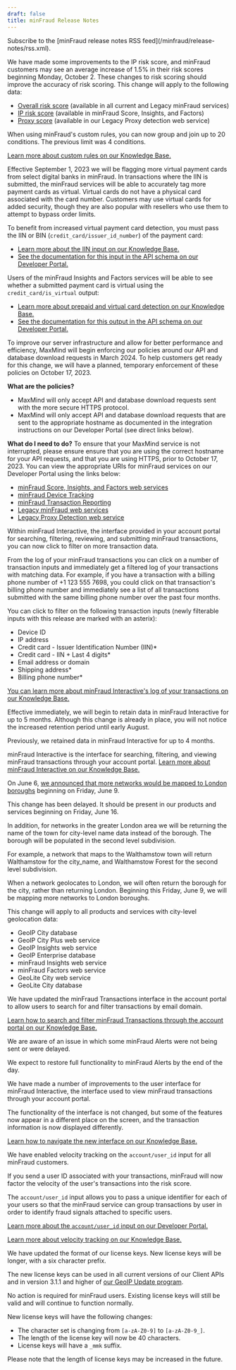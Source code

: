 ```yaml
---
draft: false
title: minFraud Release Notes
---
```


<Alert type="info">
Subscribe to the [minFraud release notes RSS feed](/minfraud/release-notes/rss.xml).
</Alert>

<ReleaseNote date="2023-09-29" title="Improvements to IP risk score">

We have made some improvements to the IP risk score, and minFraud customers may
see an average increase of 1.5% in their risk scores beginning Monday,
October 2. These changes to risk scoring should improve the accuracy of risk
scoring. This change will apply to the following data:

- [Overall risk score](https://support.maxmind.com/hc/en-us/articles/4408382414235-Overall-Risk-Score)
  (available in all current and Legacy minFraud services)
- [IP risk score](https://support.maxmind.com/hc/en-us/articles/4408382525851-Device-Risk-Scores#h_01FN6HE00G80Y22P4WSXJ81C6Y)
  (available in minFraud Score, Insights, and Factors)
- [Proxy score](/minfraud/proxy-detection) (available in our Legacy Proxy
  detection web service)

</ReleaseNote>

<ReleaseNote date="2023-09-26" title="Group and join up to 20 conditions in minFraud custom rules">

When using minFraud's custom rules, you can now group and join up to 20
conditions. The previous limit was 4 conditions.

[Learn more about custom rules on our Knowledge Base.](https://support.maxmind.com/hc/en-us/articles/4408826227227)

</ReleaseNote>

<ReleaseNote date="2023-08-30" title="More Virtual Payment Cards Flagged in minFraud">

Effective September 1, 2023 we will be flagging more virtual payment cards from
select digital banks in minFraud. In transactions where the IIN is submitted,
the minFraud services will be able to accurately tag more payment cards as
virtual. Virtual cards do not have a physical card associated with the card
number. Customers may use virtual cards for added security, though they are also
popular with resellers who use them to attempt to bypass order limits.

To benefit from increased virtual payment card detection, you must pass the IIN
or BIN (`credit_card/issuer_id_number`) of the payment card:

- [Learn more about the IIN input on our Knowledge Base.](https://support.maxmind.com/hc/en-us/articles/5450338695963-Credit-Card-and-Payments-Inputs#h_01G0YWJK0M3R4Y4N0AD2S6X9G4)
- [See the documentation for this input in the API schema on our Developer Portal.](/minfraud/api-documentation/requests#schema--request--credit-card__issuer_id_number)

Users of the minFraud Insights and Factors services will be able to see whether
a submitted payment card is virtual using the `credit_card/is_virtual` output:

- [Learn more about prepaid and virtual card detection on our Knowledge Base.](https://support.maxmind.com/hc/en-us/articles/4408734452123-Credit-Card-Risk-Data#h_01FN6TXRB1E35Q7Z7BGENRV7MC)
- [See the documentation for this output in the API schema on our Developer Portal.](/minfraud/api-documentation/responses#schema--response--credit-card__is_virtual)

</ReleaseNote>

<ReleaseNote date="2023-08-17" title="API policies - temporary enforcement on October 17, 2023">

To improve our server infrastructure and allow for better performance and
efficiency, MaxMind will begin enforcing our policies around our API and
database download requests in March 2024. To help customers get ready for this
change, we will have a planned, temporary enforcement of these policies on
October 17, 2023.

**What are the policies?**

- MaxMind will only accept API and database download requests sent with the more
  secure HTTPS protocol.
- MaxMind will only accept API and database download requests that are sent to
  the appropriate hostname as documented in the integration instructions on our
  Developer Portal (see direct links below).

**What do I need to do?** To ensure that your MaxMind service is not
interrupted, please ensure ensure that you are using the correct hostname for
your API requests, and that you are using HTTPS, prior to October 17, 2023. You
can view the appropriate URIs for minFraud services on our Developer Portal
using the links below:

- [minFraud Score, Insights, and Factors web services](/minfraud/api-documentation/requests#service-endpoints)
- [minFraud Device Tracking](/minfraud/track-devices/#implementation)
- [minFraud Transaction Reporting](/minfraud/report-a-transaction#api-documentation)
- [Legacy minFraud web services](/minfraud/minfraud-legacy#http-api)
- [Legacy Proxy Detection web service](/minfraud/proxy-detection#http-based-api)

</ReleaseNote>

<ReleaseNote date="2023-07-20" title="Expanded filtering options in minFraud Interactive">

Within minFraud Interactive, the interface provided in your account portal for
searching, filtering, reviewing, and submitting minFraud transactions, you can
now click to filter on more transaction data.

From the log of your minFraud transactions you can click on a number of
transaction inputs and immediately get a filtered log of your transactions with
matching data. For example, if you have a transaction with a billing phone
number of +1 123 555 7698, you could click on that transaction's billing phone
number and immediately see a list of all transactions submitted with the same
billing phone number over the past four months.

You can click to filter on the following transaction inputs (newly filterable
inputs with this release are marked with an asterix):

- Device ID
- IP address
- Credit card - Issuer Identification Number (IIN)\*
- Credit card - IIN + Last 4 digits\*
- Email address or domain
- Shipping address\*
- Billing phone number\*

[You can learn more about minFraud Interactive's log of your transactions on our Knowledge Base.](https://support.maxmind.com/hc/en-us/articles/4408754902171-View-the-Log-of-my-minFraud-Transactions)

</ReleaseNote>

<ReleaseNote date="2023-07-17" title="Data retention increased for minFraud Interactive">

Effective immediately, we will begin to retain data in minFraud Interactive for
up to 5 months. Although this change is already in place, you will not notice
the increased retention period until early August.

Previously, we retained data in minFraud Interactive for up to 4 months.

minFraud Interactive is the interface for searching, filtering, and viewing
minFraud transactions through your account portal.
[Learn more about minFraud Interactive on our Knowledge Base.](https://support.maxmind.com/hc/en-us/sections/4408742510619-Submit-and-Review-Transactions)

</ReleaseNote>

<ReleaseNote date="2023-06-12" title="Correction regarding London boroughs in our geolocation data">

On June 6,
[we announced that more networks would be mapped to London boroughs](#more-networks-mapped-to-london-boroughs)
beginning on Friday, June 9.

This change has been delayed. It should be present in our products and services
beginning on Friday, June 16.

In addition, for networks in the greater London area we will be returning the
name of the town for city-level name data instead of the borough. The borough
will be populated in the second level subdivision.

For example, a network that maps to the Walthamstow town will return Walthamstow
for the city_name, and Walthamstow Forest for the second level subdivision.

</ReleaseNote>

<ReleaseNote date="2023-06-06" title="More networks mapped to London boroughs">

When a network geolocates to London, we will often return the borough for the
city, rather than returning London. Beginning this Friday, June 9, we will be
mapping more networks to London boroughs.

This change will apply to all products and services with city-level geolocation
data:

- GeoIP City database
- GeoIP City Plus web service
- GeoIP Insights web service
- GeoIP Enterprise database
- minFraud Insights web service
- minFraud Factors web service
- GeoLite City web service
- GeoLite City database

</ReleaseNote>

<ReleaseNote date="2023-05-30" title="minFraud Transactions searchable by email domain">

We have updated the minFraud Transactions interface in the account portal to
allow users to search for and filter transactions by email domain.

[Learn how to search and filter minFraud Transactions through the account portal on our Knowledge Base.](https://support.maxmind.com/hc/en-us/articles/4408755037851-Search-the-Log-of-my-minFraud-Transactions)

</ReleaseNote>

<ReleaseNote date="2023-05-15" title="minFraud Alerts will be restored">

We are aware of an issue in which some minFraud Alerts were not being sent or
were delayed.

We expect to restore full functionality to minFraud Alerts by the end of the
day.

</ReleaseNote>

<ReleaseNote date="2023-03-29" title="Improvements to minFraud Interactive">

We have made a number of improvements to the user interface for minFraud
Interactive, the interface used to view minFraud transactions through your
account portal.

The functionality of the interface is not changed, but some of the features now
appear in a different place on the screen, and the transaction information is
now displayed differently.

[Learn how to navigate the new interface on our Knowledge Base.](https://support.maxmind.com/hc/en-us/articles/4408754902171-View-the-Log-of-my-minFraud-Transactions)

</ReleaseNote>

<ReleaseNote date="2023-03-21" title="Velocity Checking on User ID">

We have enabled velocity tracking on the `account/user_id` input for all
minFraud customers.

If you send a user ID associated with your transactions, minFraud will now
factor the velocity of the user's transactions into the risk score.

The `account/user_id` input allows you to pass a unique identifier for each of
your users so that the minFraud service can group transactions by user in order
to identify fraud signals attached to specific users.

[Learn more about the `account/user_id` input on our Developer Portal.](/minfraud/api-documentation/requests#schema--request--account__user_id)

[Learn more about velocity tracking on our Knowledge Base.](https://support.maxmind.com/hc/en-us/articles/4408261402651-Velocity-Checks)

</ReleaseNote>

<ReleaseNote date="2023-03-16" title="New License Key Format">

We have updated the format of our license keys. New license keys will be longer,
with a six character prefix.

The new license keys can be used in all current versions of our Client APIs and
in version 3.1.1 and higher of
[our GeoIP Update program](/geoip/updating-databases).

No action is required for minFraud users. Existing license keys will still be
valid and will continue to function normally.

New license keys will have the following changes:

- The character set is changing from `[a-zA-Z0-9]` to `[a-zA-Z0-9_]`.
- The length of the license key will now be 40 characters.
- License keys will have a `_mmk` suffix.

Please note that the length of license keys may be increased in the future.

</ReleaseNote>
